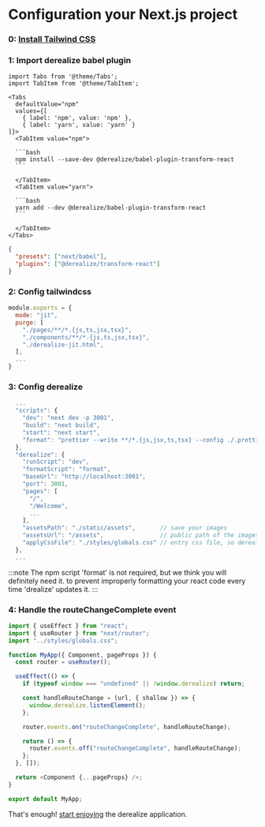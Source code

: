 # Configuration your Next.js project

### 0: [Install Tailwind CSS](https://tailwindcss.com/docs/guides/nextjs)

### 1: Import derealize babel plugin

````mdx-code-block
import Tabs from '@theme/Tabs';
import TabItem from '@theme/TabItem';

<Tabs
  defaultValue="npm"
  values={[
    { label: 'npm', value: 'npm' },
    { label: 'yarn', value: 'yarn' }
]}>
  <TabItem value="npm">

  ```bash
  npm install --save-dev @derealize/babel-plugin-transform-react
  ```

  </TabItem>
  <TabItem value="yarn">

  ```bash
  yarn add --dev @derealize/babel-plugin-transform-react
  ```

  </TabItem>
</Tabs>
````

```json title="./.babelrc"
{
  "presets": ["next/babel"],
  "plugins": ["@derealize/transform-react"]
}
```

### 2: Config tailwindcss

```js title="./tailwind.config.js" {2,6}
module.exports = {
  mode: "jit",
  purge: [
    "./pages/**/*.{js,ts,jsx,tsx}",
    "./components/**/*.{js,ts,jsx,tsx}",
    "./derealize-jit.html",
  ],
  ...
}
```

### 3: Config derealize

```js title="./package.json" {6,8-21}
  ...
  "scripts": {
    "dev": "next dev -p 3001",
    "build": "next build",
    "start": "next start",
    "format": "prettier --write **/*.{js,jsx,ts,tsx} --config ./.prettierrc"
  },
  "derealize": {
    "runScript": "dev",
    "formatScript": "format",
    "baseUrl": "http://localhost:3001",
    "port": 3001,
    "pages": [
      "/",
      "/Welcome",
      ...
    ],
    "assetsPath": "./static/assets",       // save your images
    "assetsUrl": "/assets",                // public path of the images
    "applyCssFile": "./styles/globals.css" // entry css file, so derealize can be parsed @apply
  },
  ...
```

:::note
The npm script 'format' is not required, but we think you will definitely need it. to prevent improperly formatting your react code every time 'drealize' updates it.
:::

### 4: Handle the routeChangeComplete event

```js title="./pages/_app.js" {8-22}
import { useEffect } from "react";
import { useRouter } from "next/router";
import "../styles/globals.css";

function MyApp({ Component, pageProps }) {
  const router = useRouter();

  useEffect(() => {
    if (typeof window === "undefined" || !window.derealize) return;

    const handleRouteChange = (url, { shallow }) => {
      window.derealize.listenElement();
    };

    router.events.on("routeChangeComplete", handleRouteChange);

    return () => {
      router.events.off("routeChangeComplete", handleRouteChange);
    };
  }, []);

  return <Component {...pageProps} />;
}

export default MyApp;
```

That's enough! [start enjoying](./import) the derealize application.
